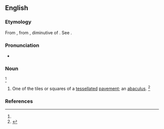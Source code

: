 ==English==

===Etymology===
From {{der|en|NL.|-}}, from {{der|en|grc|ἀβακίσκος||a coloured stone for laying mosaic}}, diminutive of {{m|grc|ἄβαξ||board}}. See {{m|en|abacus}}.

===Pronunciation===
* {{a|GenAm}} {{IPA|en|/ˌæb.əˈsɪs.kəs/|/ˌæb.əˈsɪs.kɪs/}}

===Noun===
{{en-noun|abacisci|+}}<ref name=SOED/>

# {{lb|en|archaic}} One of the tiles or squares of a [[tessellated]] [[pavement]]; an [[abaculus]]. {{defdate|First attested in the mid 18<sup>th</sup> century.}}<ref name=SOED>{{R:SOED5|page=2}}</ref>

===References===
<references/>